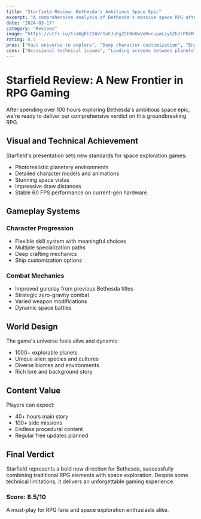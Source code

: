 ```yaml
---
title: "Starfield Review: Bethesda's Ambitious Space Epic"
excerpt: "A comprehensive analysis of Bethesda's massive space RPG after 100 hours of exploration"
date: "2024-03-17"
category: "Reviews"
image: "https://utfs.io/f/aKgRlE2AVrSoFJuEgZ5FNkUwVeHvcupaLzyGZh7rPEbMlCxK"
rating: 8.5
pros: ["Vast universe to explore", "Deep character customization", "Engaging story", "Robust crafting system"]
cons: ["Occasional technical issues", "Loading screens between planets", "Some repetitive missions"]
---
```


# Starfield Review: A New Frontier in RPG Gaming

After spending over 100 hours exploring Bethesda's ambitious space epic, we're ready to deliver our comprehensive verdict on this groundbreaking RPG.

## Visual and Technical Achievement

Starfield's presentation sets new standards for space exploration games:
- Photorealistic planetary environments
- Detailed character models and animations
- Stunning space vistas
- Impressive draw distances
- Stable 60 FPS performance on current-gen hardware

## Gameplay Systems

### Character Progression
- Flexible skill system with meaningful choices
- Multiple specialization paths
- Deep crafting mechanics
- Ship customization options

### Combat Mechanics
- Improved gunplay from previous Bethesda titles
- Strategic zero-gravity combat
- Varied weapon modifications
- Dynamic space battles

## World Design

The game's universe feels alive and dynamic:
- 1000+ explorable planets
- Unique alien species and cultures
- Diverse biomes and environments
- Rich lore and background story

## Content Value

Players can expect:
- 40+ hours main story
- 100+ side missions
- Endless procedural content
- Regular free updates planned

## Final Verdict

Starfield represents a bold new direction for Bethesda, successfully combining traditional RPG elements with space exploration. Despite some technical limitations, it delivers an unforgettable gaming experience.

### Score: 8.5/10

A must-play for RPG fans and space exploration enthusiasts alike. 